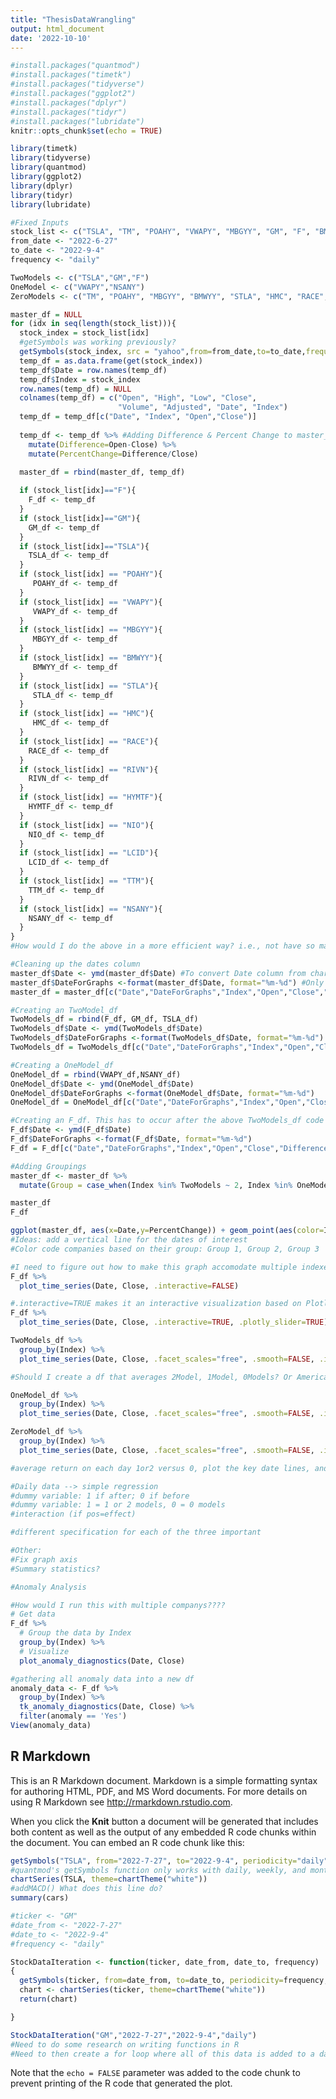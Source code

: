 ```yaml
---
title: "ThesisDataWrangling"
output: html_document
date: '2022-10-10'
---
```




```r
#install.packages("quantmod")
#install.packages("timetk")
#install.packages("tidyverse")
#install.packages("ggplot2")
#install.packages("dplyr")
#install.packages("tidyr")
#install.packages("lubridate")
knitr::opts_chunk$set(echo = TRUE)
```

```r
library(timetk)
library(tidyverse)
library(quantmod)
library(ggplot2)
library(dplyr)
library(tidyr)
library(lubridate)
```

```r
#Fixed Inputs
stock_list <- c("TSLA", "TM", "POAHY", "VWAPY", "MBGYY", "GM", "F", "BMWYY", "STLA", "HMC", "RACE", "RIVN", "HYMTF", "NIO", "LCID", "TTM", "NSANY")
from_date <- "2022-6-27"
to_date <- "2022-9-4"
frequency <- "daily"

TwoModels <- c("TSLA","GM","F")
OneModel <- c("VWAPY","NSANY")
ZeroModels <- c("TM", "POAHY", "MBGYY", "BMWYY", "STLA", "HMC", "RACE", "RIVN", "HYMTF", "NIO", "LCID", "TTM")
```


```r
master_df = NULL
for (idx in seq(length(stock_list))){
  stock_index = stock_list[idx]
  #getSymbols was working previously?
  getSymbols(stock_index, src = "yahoo",from=from_date,to=to_date,frequency=frequency)
  temp_df = as.data.frame(get(stock_index))
  temp_df$Date = row.names(temp_df)
  temp_df$Index = stock_index
  row.names(temp_df) = NULL
  colnames(temp_df) = c("Open", "High", "Low", "Close", 
                        "Volume", "Adjusted", "Date", "Index")
  temp_df = temp_df[c("Date", "Index", "Open","Close")]
  
  temp_df <- temp_df %>% #Adding Difference & Percent Change to master_df 
    mutate(Difference=Open-Close) %>%
    mutate(PercentChange=Difference/Close)

  master_df = rbind(master_df, temp_df)
  
  if (stock_list[idx]=="F"){
    F_df <- temp_df
  }
  if (stock_list[idx]=="GM"){
    GM_df <- temp_df
  }
  if (stock_list[idx]=="TSLA"){
    TSLA_df <- temp_df
  }
  if (stock_list[idx] == "POAHY"){
     POAHY_df <- temp_df
  }
  if (stock_list[idx] == "VWAPY"){
     VWAPY_df <- temp_df
  }
  if (stock_list[idx] == "MBGYY"){
     MBGYY_df <- temp_df
  }
  if (stock_list[idx] == "BMWYY"){
     BMWYY_df <- temp_df
  }
  if (stock_list[idx] == "STLA"){
     STLA_df <- temp_df
  }
  if (stock_list[idx] == "HMC"){
     HMC_df <- temp_df
  }
  if (stock_list[idx] == "RACE"){
    RACE_df <- temp_df
  }
  if (stock_list[idx] == "RIVN"){
    RIVN_df <- temp_df
  }
  if (stock_list[idx] == "HYMTF"){
    HYMTF_df <- temp_df
  }
  if (stock_list[idx] == "NIO"){
    NIO_df <- temp_df
  }
  if (stock_list[idx] == "LCID"){
    LCID_df <- temp_df
  }
  if (stock_list[idx] == "TTM"){
    TTM_df <- temp_df
  }
  if (stock_list[idx] == "NSANY"){
    NSANY_df <- temp_df
  }
}
#How would I do the above in a more efficient way? i.e., not have so many if statements and then have to rbind in the following code block?
```

```r
#Cleaning up the dates column
master_df$Date <- ymd(master_df$Date) #To convert Date column from characters to dates 
master_df$DateForGraphs <-format(master_df$Date, format="%m-%d") #Only for data visualization purposes
master_df = master_df[c("Date","DateForGraphs","Index","Open","Close","Difference","PercentChange")] #reordering the columns
```

```r
#Creating an TwoModel_df
TwoModels_df = rbind(F_df, GM_df, TSLA_df)
TwoModels_df$Date <- ymd(TwoModels_df$Date)
TwoModels_df$DateForGraphs <-format(TwoModels_df$Date, format="%m-%d")
TwoModels_df = TwoModels_df[c("Date","DateForGraphs","Index","Open","Close","Difference","PercentChange")] 

#Creating a OneModel_df
OneModel_df = rbind(VWAPY_df,NSANY_df)
OneModel_df$Date <- ymd(OneModel_df$Date)
OneModel_df$DateForGraphs <-format(OneModel_df$Date, format="%m-%d")
OneModel_df = OneModel_df[c("Date","DateForGraphs","Index","Open","Close","Difference","PercentChange")] 

#Creating an F_df. This has to occur after the above TwoModels_df code
F_df$Date <- ymd(F_df$Date)
F_df$DateForGraphs <-format(F_df$Date, format="%m-%d")
F_df = F_df[c("Date","DateForGraphs","Index","Open","Close","Difference","PercentChange")] 
```

```r
#Adding Groupings
master_df <- master_df %>% 
  mutate(Group = case_when(Index %in% TwoModels ~ 2, Index %in% OneModel ~ 1, Index %in% ZeroModels ~ 0))

master_df
F_df
```

```r
ggplot(master_df, aes(x=Date,y=PercentChange)) + geom_point(aes(color=Index)) + labs(x="Date",y="Close")
#Ideas: add a vertical line for the dates of interest
#Color code companies based on their group: Group 1, Group 2, Group 3
```

```r
#I need to figure out how to make this graph accomodate multiple indexes
F_df %>%
  plot_time_series(Date, Close, .interactive=FALSE)
```


```r
#.interactive=TRUE makes it an interactive visualization based on Plotly library
F_df %>%
  plot_time_series(Date, Close, .interactive=TRUE, .plotly_slider=TRUE)
```

```r
TwoModels_df %>%
  group_by(Index) %>%
  plot_time_series(Date, Close, .facet_scales="free", .smooth=FALSE, .interactive=FALSE)

#Should I create a df that averages 2Model, 1Model, 0Models? Or American versus nonAmerican?
```

```r
OneModel_df %>%
  group_by(Index) %>%
  plot_time_series(Date, Close, .facet_scales="free", .smooth=FALSE, .interactive=FALSE)
```

```r
ZeroModel_df %>%
  group_by(Index) %>%
  plot_time_series(Date, Close, .facet_scales="free", .smooth=FALSE, .interactive=FALSE)
```
```r
#average return on each day 1or2 versus 0, plot the key date lines, and see if there looks like an impact

#Daily data --> simple regression 
#dummy variable: 1 if after; 0 if before
#dummy variable: 1 = 1 or 2 models, 0 = 0 models
#interaction (if pos=effect)

#different specification for each of the three important

#Other:
#Fix graph axis
#Summary statistics?
```

```r
#Anomaly Analysis

#How would I run this with multiple companys????
# Get data
F_df %>%
  # Group the data by Index
  group_by(Index) %>%
  # Visualize 
  plot_anomaly_diagnostics(Date, Close)

#gathering all anomaly data into a new df
anomaly_data <- F_df %>%
  group_by(Index) %>%
  tk_anomaly_diagnostics(Date, Close) %>%
  filter(anomaly == 'Yes')
View(anomaly_data)
```



## R Markdown

This is an R Markdown document. Markdown is a simple formatting syntax for authoring HTML, PDF, and MS Word documents. For more details on using R Markdown see <http://rmarkdown.rstudio.com>.

When you click the **Knit** button a document will be generated that includes both content as well as the output of any embedded R code chunks within the document. You can embed an R code chunk like this:

```r
getSymbols("TSLA", from="2022-7-27", to="2022-9-4", periodicity="daily", src="yahoo")
#quantmod's getSymbols function only works with daily, weekly, and monthly
chartSeries(TSLA, theme=chartTheme("white"))
#addMACD() What does this line do?
summary(cars)
```
```r

#ticker <- "GM"
#date_from <- "2022-7-27"
#date_to <- "2022-9-4"
#frequency <- "daily"

StockDataIteration <- function(ticker, date_from, date_to, frequency)
{
  getSymbols(ticker, from=date_from, to=date_to, periodicity=frequency, src="yahoo")
  chart <- chartSeries(ticker, theme=chartTheme("white"))
  return(chart)

}
```

```r
StockDataIteration("GM","2022-7-27","2022-9-4","daily")
#Need to do some research on writing functions in R
#Need to then create a for loop where all of this data is added to a datatable as a new column
```



Note that the `echo = FALSE` parameter was added to the code chunk to prevent printing of the R code that generated the plot.
